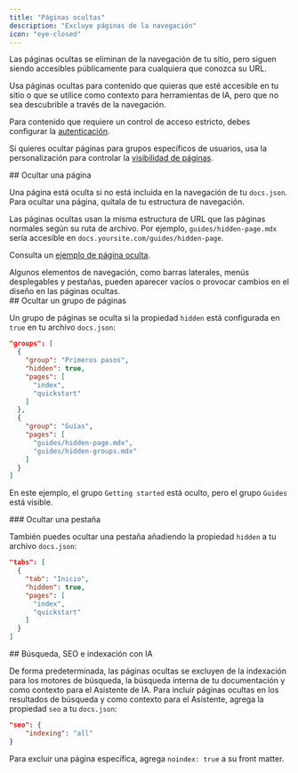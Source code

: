 ```yaml
---
title: "Páginas ocultas"
description: "Excluye páginas de la navegación"
icon: "eye-closed"
---
```


Las páginas ocultas se eliminan de la navegación de tu sitio, pero siguen siendo accesibles públicamente para cualquiera que conozca su URL.

Usa páginas ocultas para contenido que quieras que esté accesible en tu sitio o que se utilice como contexto para herramientas de IA, pero que no sea descubrible a través de la navegación.

Para contenido que requiere un control de acceso estricto, debes configurar la [autenticación](/es/es/authentication-personalization/authentication-setup).

Si quieres ocultar páginas para grupos específicos de usuarios, usa la personalización para controlar la [visibilidad de páginas](/es/es/authentication-personalization/overview#page-visibility).

<div id="hiding-a-page">
  ## Ocultar una página
</div>

Una página está oculta si no está incluida en la navegación de tu `docs.json`. Para ocultar una página, quítala de tu estructura de navegación.

Las páginas ocultas usan la misma estructura de URL que las páginas normales según su ruta de archivo. Por ejemplo, `guides/hidden-page.mdx` sería accesible en `docs.yoursite.com/guides/hidden-page`.

Consulta un [ejemplo de página oculta](/es/es/guides/hidden-page-example).

<Note>
  Algunos elementos de navegación, como barras laterales, menús desplegables y pestañas, pueden aparecer vacíos o provocar cambios en el diseño en las páginas ocultas.
</Note>

<div id="hiding-a-group-of-pages">
  ## Ocultar un grupo de páginas
</div>

Un grupo de páginas se oculta si la propiedad `hidden` está configurada en `true` en tu archivo `docs.json`:

```json highlight={4}
"groups": [
  {
    "group": "Primeros pasos",
    "hidden": true,
    "pages": [
      "index",
      "quickstart"
    ]
  },
  {
    "group": "Guías",
    "pages": [
      "guides/hidden-page.mdx",
      "guides/hidden-groups.mdx"
    ]
  }
]
```

En este ejemplo, el grupo `Getting started` está oculto, pero el grupo `Guides` está visible.

<div id="hiding-a-tab">
  ### Ocultar una pestaña
</div>

También puedes ocultar una pestaña añadiendo la propiedad `hidden` a tu archivo `docs.json`:

```json highlight={4}
"tabs": [
  {
    "tab": "Inicio",
    "hidden": true,
    "pages": [
      "index",
      "quickstart"
    ]
  }
]
```

<div id="search-seo-and-ai-indexing">
  ## Búsqueda, SEO e indexación con IA
</div>

De forma predeterminada, las páginas ocultas se excluyen de la indexación para los motores de búsqueda, la búsqueda interna de tu documentación y como contexto para el Asistente de IA. Para incluir páginas ocultas en los resultados de búsqueda y como contexto para el Asistente, agrega la propiedad `seo` a tu `docs.json`:

```json
"seo": {
    "indexing": "all"
}
```

Para excluir una página específica, agrega `noindex: true` a su front matter.